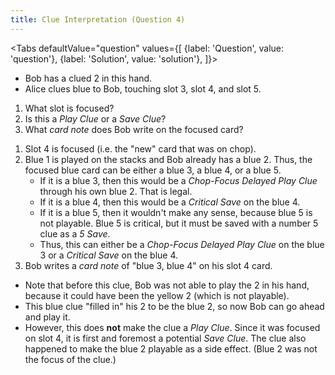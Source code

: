 ```yaml
---
title: Clue Interpretation (Question 4)
---
```



<BeginnersGuideProgress id="clue-interpretation-question-4" />

<Tabs
  defaultValue="question"
  values={[
    {label: 'Question', value: 'question'},
    {label: 'Solution', value: 'solution'},
  ]}>
<TabItem value="question">

- Bob has a clued 2 in this hand.
- Alice clues blue to Bob, touching slot 3, slot 4, and slot 5.

1. What slot is focused?
1. Is this a _Play Clue_ or a _Save Clue_?
1. What _card note_ does Bob write on the focused card?

</TabItem>
<TabItem value="solution">

1. Slot 4 is focused (i.e. the "new" card that was on chop).
1. Blue 1 is played on the stacks and Bob already has a blue 2. Thus, the focused blue card can be either a blue 3, a blue 4, or a blue 5.
   - If it is a blue 3, then this would be a _Chop-Focus Delayed Play Clue_ through his own blue 2. That is legal.
   - If it is a blue 4, then this would be a _Critical Save_ on the blue 4.
   - If it is a blue 5, then it wouldn't make any sense, because blue 5 is not playable. Blue 5 is critical, but it must be saved with a number 5 clue as a _5 Save_.
   - Thus, this can either be a _Chop-Focus Delayed Play Clue_ on the blue 3 or a _Critical Save_ on the blue 4.
1. Bob writes a _card note_ of "blue 3, blue 4" on his slot 4 card.

- Note that before this clue, Bob was not able to play the 2 in his hand, because it could have been the yellow 2 (which is not playable).
- This blue clue "filled in" his 2 to be the blue 2, so now Bob can go ahead and play it.
- However, this does **not** make the clue a _Play Clue_. Since it was focused on slot 4, it is first and foremost a potential _Save Clue_. The clue also happened to make the blue 2 playable as a side effect. (Blue 2 was not the focus of the clue.)

</TabItem>
</Tabs>

<ClueInterpretationQuestion4 />

